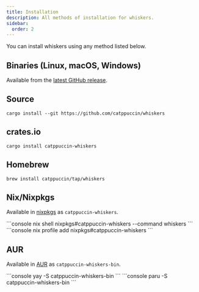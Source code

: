 ```yaml
---
title: Installation
description: All methods of installation for whiskers.
sidebar:
  order: 2
---
```



You can install whiskers using any method listed below.

## Binaries (Linux, macOS, Windows)

Available from the
[latest GitHub release](https://github.com/catppuccin/whiskers/releases).

## Source

```console
cargo install --git https://github.com/catppuccin/whiskers
```

## crates.io

```console
cargo install catppuccin-whiskers
```

## Homebrew

```console
brew install catppuccin/tap/whiskers
```

## Nix/Nixpkgs

Available in
[nixpkgs](https://search.nixos.org/packages?channel=25.05&show=catppuccin-whiskers&query=catppuccin-whiskers)
as `catppuccin-whiskers`.

<Tabs>
<TabItem label="nix shell">
```console
nix shell nixpkgs#catppuccin-whiskers --command whiskers
```
</TabItem>
<TabItem label="nix profile">
```console
nix profile add nixpkgs#catppuccin-whiskers
```
</TabItem>
</Tabs>

## AUR

Available in [AUR](https://aur.archlinux.org/packages/catppuccin-whiskers-bin)
as `catppuccin-whiskers-bin`.

<Tabs>
<TabItem label="yay">
```console
yay -S catppuccin-whiskers-bin
```
</TabItem>
<TabItem label="paru">
```console
paru -S catppuccin-whiskers-bin
```
</TabItem>
</Tabs>
